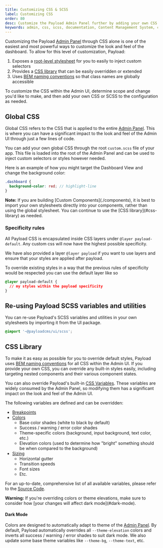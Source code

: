 ```yaml
---
title: Customizing CSS & SCSS
label: Customizing CSS
order: 80
desc: Customize the Payload Admin Panel further by adding your own CSS or SCSS style sheet to the configuration, powerful theme and design options are waiting for you.
keywords: admin, css, scss, documentation, Content Management System, cms, headless, javascript, node, react, nextjs
---
```


Customizing the Payload [Admin Panel](./overview) through CSS alone is one of the easiest and most powerful ways to customize the look and feel of the dashboard. To allow for this level of customization, Payload:

1. Exposes a [root-level stylesheet](#global-css) for you to easily to inject custom selectors
1. Provides a [CSS library](#css-library) that can be easily overridden or extended
1. Uses [BEM naming conventions](http://getbem.com) so that class names are globally accessible

To customize the CSS within the Admin UI, determine scope and change you'd like to make, and then add your own CSS or SCSS to the configuration as needed.

## Global CSS

Global CSS refers to the CSS that is applied to the entire [Admin Panel](./overview). This is where you can have a significant impact to the look and feel of the Admin UI through just a few lines of code.

You can add your own global CSS through the root `custom.scss` file of your app. This file is loaded into the root of the Admin Panel and can be used to inject custom selectors or styles however needed.

Here is an example of how you might target the Dashboard View and change the background color:

```scss
.dashboard {
  background-color: red; // highlight-line
}
```

<Banner type="warning">
  <strong>Note:</strong>
  If you are building [Custom Components](./components), it is best to import your own stylesheets directly into your components, rather than using the global stylesheet. You can continue to use the [CSS library](#css-library) as needed.
</Banner>

### Specificity rules

All Payload CSS is encapsulated inside CSS layers under `@layer payload-default`. Any custom css will now have the highest possible specificity.

We have also provided a layer `@layer payload` if you want to use layers and ensure that your styles are applied after payload.

To override existing styles in a way that the previous rules of specificity would be respected you can use the default layer like so
```css
@layer payload-default {
  // my styles within the payload specificity
}
```

## Re-using Payload SCSS variables and utilities

You can re-use Payload's SCSS variables and utilities in your own stylesheets by importing it from the UI package.

```scss
@import '~@payloadcms/ui/scss';
```

## CSS Library

To make it as easy as possible for you to override default styles, Payload uses [BEM naming conventions](http://getbem.com/) for all CSS within the Admin UI. If you provide your own CSS, you can override any built-in styles easily, including targeting nested components and their various component states.

You can also override Payload's built-in [CSS Variables](https://developer.mozilla.org/en-US/docs/Web/CSS/Using_CSS_custom_properties). These variables are widely consumed by the Admin Panel, so modifying them has a significant impact on the look and feel of the Admin UI.

The following variables are defined and can be overridden:

- [Breakpoints](https://github.com/payloadcms/payload/blob/beta/packages/ui/src/scss/queries.scss)
- [Colors](https://github.com/payloadcms/payload/blob/beta/packages/ui/src/scss/colors.scss)
  - Base color shades (white to black by default)
  - Success / warning / error color shades
  - Theme-specific colors (background, input background, text color, etc.)
  - Elevation colors (used to determine how "bright" something should be when compared to the background)
- [Sizing](https://github.com/payloadcms/payload/blob/beta/packages/ui/src/scss/app.scss)
  - Horizontal gutter
  - Transition speeds
  - Font sizes
  - Etc.

For an up-to-date, comprehensive list of all available variables, please refer to the [Source Code](https://github.com/payloadcms/payload/blob/main/packages/ui/src/scss).

<Banner type="warning">
  <strong>Warning:</strong>
  If you're overriding colors or theme elevations, make sure to consider how [your changes will affect dark mode](#dark-mode).
</Banner>

#### Dark Mode

Colors are designed to automatically adapt to theme of the [Admin Panel](./overview). By default, Payload automatically overrides all `--theme-elevation` colors and inverts all success / warning / error shades to suit dark mode. We also update some base theme variables like `--theme-bg`, `--theme-text`, etc.
